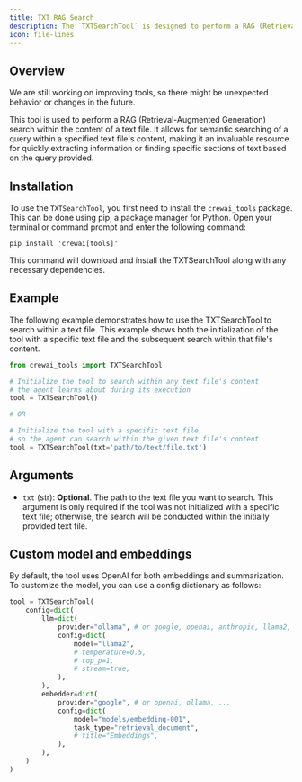 ```yaml
---
title: TXT RAG Search
description: The `TXTSearchTool` is designed to perform a RAG (Retrieval-Augmented Generation) search within the content of a text file.
icon: file-lines
---
```


## Overview

<Note>
    We are still working on improving tools, so there might be unexpected behavior or changes in the future.
</Note>

This tool is used to perform a RAG (Retrieval-Augmented Generation) search within the content of a text file. 
It allows for semantic searching of a query within a specified text file's content, 
making it an invaluable resource for quickly extracting information or finding specific sections of text based on the query provided.

## Installation

To use the `TXTSearchTool`, you first need to install the `crewai_tools` package. 
This can be done using pip, a package manager for Python. 
Open your terminal or command prompt and enter the following command:

```shell
pip install 'crewai[tools]'
```

This command will download and install the TXTSearchTool along with any necessary dependencies.

## Example

The following example demonstrates how to use the TXTSearchTool to search within a text file. 
This example shows both the initialization of the tool with a specific text file and the subsequent search within that file's content.

```python Code
from crewai_tools import TXTSearchTool

# Initialize the tool to search within any text file's content 
# the agent learns about during its execution
tool = TXTSearchTool()

# OR

# Initialize the tool with a specific text file, 
# so the agent can search within the given text file's content
tool = TXTSearchTool(txt='path/to/text/file.txt')
```

## Arguments
- `txt` (str): **Optional**. The path to the text file you want to search. 
This argument is only required if the tool was not initialized with a specific text file; 
otherwise, the search will be conducted within the initially provided text file.

## Custom model and embeddings

By default, the tool uses OpenAI for both embeddings and summarization. 
To customize the model, you can use a config dictionary as follows:

```python Code
tool = TXTSearchTool(
    config=dict(
        llm=dict(
            provider="ollama", # or google, openai, anthropic, llama2, ...
            config=dict(
                model="llama2",
                # temperature=0.5,
                # top_p=1,
                # stream=true,
            ),
        ),
        embedder=dict(
            provider="google", # or openai, ollama, ...
            config=dict(
                model="models/embedding-001",
                task_type="retrieval_document",
                # title="Embeddings",
            ),
        ),
    )
)
```